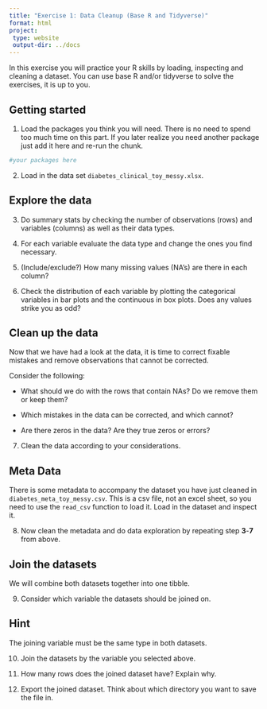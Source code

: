 ```yaml
---
title: "Exercise 1: Data Cleanup (Base R and Tidyverse)"
format: html
project:
 type: website
 output-dir: ../docs
---
```


In this exercise you will practice your R skills by loading, inspecting and cleaning a dataset. You can use base R and/or tidyverse to solve the exercises, it is up to you. 

## Getting started

1.  Load the packages you think you will need. There is no need to spend too much time on this part. If you later realize you need another package just add it here and re-run the chunk.

```r
#your packages here
```

2.  Load in the data set `diabetes_clinical_toy_messy.xlsx`.

## Explore the data

3. Do summary stats by checking the number of observations (rows) and variables (columns) as well as their data types.

4. For each variable evaluate the data type and change the ones you find necessary. 

5. (Include/exclude?) How many missing values (NA's) are there in each column? 

6.  Check the distribution of each variable by plotting the categorical variables in bar plots and the continuous in box plots. Does any values strike you as odd?

## Clean up the data

Now that we have had a look at the data, it is time to correct fixable mistakes and remove observations that cannot be corrected.

Consider the following:

-   What should we do with the rows that contain NAs? Do we remove them or keep them?

-   Which mistakes in the data can be corrected, and which cannot?

-   Are there zeros in the data? Are they true zeros or errors?

7.  Clean the data according to your considerations.

## Meta Data

There is some metadata to accompany the dataset you have just cleaned in `diabetes_meta_toy_messy.csv`. This is a csv file, not an excel sheet, so you need to use the `read_csv` function to load it. Load in the dataset and inspect it. 

8. Now clean the metadata and do data exploration by repeating step **3**-**7** from above. 

## Join the datasets

We will combine both datasets together into one tibble.

9. Consider which variable the datasets should be joined on.

::: {.callout-tip collapse="true"}
## Hint
The joining variable must be the same type in both datasets.
:::

10. Join the datasets by the variable you selected above.

11. How many rows does the joined dataset have? Explain why. 

12. Export the joined dataset. Think about which directory you want to save the file in. 
